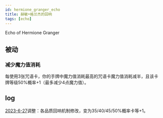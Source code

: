 ```yaml
---
id: hermione_granger_echo
title: 赫敏•格兰杰的回响
tags: [echo]
---
```


Echo of Hermione Granger

<!--truncate-->



## 被动

### 减少魔力值消耗

每使用3张咒语卡，你的手牌中魔力值消耗最高的咒语卡<span title="使用魔咒需要消耗的能量，随时间自动回复">魔力值</span>消耗减半，且该卡牌等级50%概率+1（最多减少4点魔力值）。


## log

[2023-6-27](/blog/230627-update-annc#adjustment)调整：各品质回响机制修改，变为35/40/45/50%概率卡等+1。
